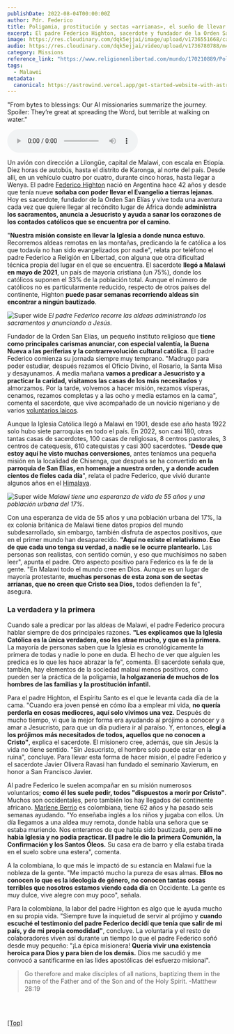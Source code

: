 ```yaml
---
publishDate: 2022-08-04T00:00:00Z
author: Pdr. Federico
title: Poligamia, prostitución y sectas «arrianas», el sueño de llevar el Evangelio a la recóndita Malawi
excerpt: El padre Federico Highton, sacerdote y fundador de la Orden San Elías, dedica su vida a llevar el Evangelio a las aldeas más apartadas de Malawi, donde la fe católica es aún incipiente. A través de su incansable labor misionera, ha fundado una parroquia, administrado sacramentos y llevado esperanza a los más necesitados. Con su valentía y dedicación, el padre Federico enfrenta desafíos diarios mientras anuncia la única fe verdadera, inspirando tanto a locales como a voluntarios internacionales a unirse a su causa.
image: https://res.cloudinary.com/dqk5ejjai/image/upload/v1736551668/captura_de_pantalla_vlocjh.jpg
audio: https://res.cloudinary.com/dqk5ejjai/video/upload/v1736780788/m4_es_zkiljx.wav
category: Missions
reference_link: "https://www.religionenlibertad.com/mundo/170210889/Poligamia-prostitucion-y-sectas-arrianas-sueno-llevar-Evangelio-recondita-Malawi.html"
tags:
  - Malawei
metadata:
  canonical: https://astrowind.vercel.app/get-started-website-with-astro-tailwind-css
---
```



  <p class="audio-description">
    "From bytes to blessings: Our AI missionaries summarize the journey. Spoiler: They’re great at spreading the Word, but terrible at walking on water."
  </p>
  <audio controls>
    <source src={frontmatter.audio} type="audio/mpeg" />
    Your browser does not support the audio element.
  </audio>


Un avión con dirección a Lilongüe, capital de Malawi, con escala en Etiopía. Diez horas de autobús, hasta el distrito de Karonga, al norte del país. Desde allí, en un vehículo cuatro por cuatro, durante cinco horas, hasta llegar a Wenya. El padre [Federico Highton](https://www.youtube.com/watch?v=atd9W7bQPl4) nació en Argentina hace 42 años y desde que tenía nueve **soñaba con poder llevar el Evangelio a tierras lejanas**. Hoy es sacerdote, fundador de la Orden San Elías y vive toda una aventura cada vez que quiere llegar al recóndito lugar de África donde **administra los sacramentos, anuncia a Jesucristo y ayuda a sanar los corazones de los contados católicos que se encuentra por el camino**.

"**Nuestra misión consiste en llevar la Iglesia a donde nunca estuvo**. Recorremos aldeas remotas en las montañas, predicando la fe católica a los que todavía no han sido evangelizados por nadie", relata por teléfono el padre Federico a Religión en Libertad, con alguna que otra dificultad técnica propia del lugar en el que se encuentra. El sacerdote **llegó a Malawi en mayo de 2021**, un país de mayoría cristiana (un 75%), donde los católicos suponen el 33% de la población total. Aunque el número de católicos no es particularmente reducido, respecto de otros países del continente, Highton **puede pasar semanas recorriendo aldeas sin encontrar a ningún bautizado**.

![Super wide](https://res.cloudinary.com/dqk5ejjai/image/upload/v1736551676/Captura_de_pantalla_2_jniknf.png) *El padre Federico recorre las aldeas administrando los sacramentos y anunciando a Jesús.*

Fundador de la Orden San Elías, un pequeño instituto religioso que **tiene como principales carismas anunciar, con especial valentía, la Buena Nueva a las periferias y la contrarrevolución cultural católica**. El padre Federico comienza su jornada siempre muy temprano. "Madrugo para poder estudiar, después rezamos el Oficio Divino, el Rosario, la Santa Misa y desayunamos. A media mañana **vamos a predicar a Jesucristo y a practicar la caridad, visitamos las casas de los más necesitados** y almorzamos. Por la tarde, volvemos a hacer misión, rezamos vísperas, cenamos, rezamos completas y a las ocho y media estamos en la cama", comenta el sacerdote, que vive acompañado de un novicio nigeriano y de varios [voluntarios laicos](/voluntary).

Aunque la Iglesia Católica llegó a Malawi en 1901, desde ese año hasta 1922 solo hubo siete parroquias en todo el país. En 2022, son casi 180, otras tantas casas de sacerdotes, 100 casas de religiosas, 8 centros pastorales, 3 centros de catequesis, 610 catequistas y casi 300 sacerdotes. "**Desde que estoy aquí he visto muchas conversiones**, antes teníamos una pequeña misión en la localidad de Chisenga, que después se ha convertido **en la parroquia de San Elías, en homenaje a nuestra orden, y a donde acuden cientos de fieles cada día**", relata el padre Federico, que vivió durante algunos años en el [Himalaya]().

![Super wide](https://res.cloudinary.com/dqk5ejjai/image/upload/v1736551563/Captura_de_pantalla03_vqxkjk.png) *Malawi tiene una esperanza de vida de 55 años y una población urbana del 17%.* 

Con una esperanza de vida de 55 años y una población urbana del 17%, la ex colonia británica de Malawi tiene datos propios del mundo subdesarrollado, sin embargo, también disfruta de aspectos positivos, que en el primer mundo han desaparecido. **"Aquí no existe el relativismo. Eso de que cada uno tenga su verdad, a nadie se le ocurre plantearlo.** Las personas son realistas, con sentido común, y eso que muchísimos no saben leer", apunta el padre. Otro aspecto positivo para Federico es la fe de la gente. "En Malawi todo el mundo cree en Dios. Aunque es un lugar de mayoría protestante, **muchas personas de esta zona son de sectas arrianas, que no creen que Cristo sea Dios,** todos defienden la fe", asegura.

### La verdadera y la primera

Cuando sale a predicar por las aldeas de Malawi, el padre Federico procura hablar siempre de dos principales razones. **"Les explicamos que la Iglesia Católica es la única verdadera, eso les atrae mucho, y que es la primera.** La mayoría de personas saben que la Iglesia es cronológicamente la primera de todas y nadie lo pone en duda. El hecho de ver que alguien les predica es lo que les hace abrazar la fe", comenta. El sacerdote señala que, también, hay elementos de la sociedad malauí menos positivos, como pueden ser la práctica de la poligamia, **la holgazanería de muchos de los hombres de las familias y la prostitución infantil.**

Para el padre Highton, el Espíritu Santo es el que le levanta cada día de la cama. "Cuando era joven pensé en cómo iba a emplear mi vida, **no quería perderla en cosas mediocres, aquí solo vivimos una vez.** Después de mucho tiempo, vi que la mejor forma era ayudando al prójimo a conocer y a amar a Jesucristo, para que un día pudiera ir al paraíso. Y, entonces, **elegí a los prójimos más necesitados de todos, aquellos que no conocen a Cristo"**, explica el sacerdote. El misionero cree, además, que sin Jesús la vida no tiene sentido. "Sin Jesucristo, el hombre solo puede estar en la ruina", concluye. Para llevar esta forma de hacer misión, el padre Federico y el sacerdote Javier Olivera Ravasi han fundado el seminario Xavierum, en honor a San Francisco Javier.

Al padre Federico le suelen acompañar en su misión numerosos voluntarios; **como él les suele pedir, todos "dispuestos a morir por Cristo"**. Muchos son occidentales, pero también los hay llegados del continente africano. [Marlene Berrio](https://www.youtube.com/watch?v=BkP0lNLyCaY) es colombiana, tiene 62 años y ha pasado seis semanas ayudando. "Yo enseñaba inglés a los niños y jugaba con ellos. Un día llegamos a una aldea muy remota, donde había una señora que se estaba muriendo. Nos enteramos de que había sido bautizada, pero **allí no había Iglesia y no podía practicar. El padre le dio la primera Comunión, la Confirmación y los Santos Óleos.** Su casa era de barro y ella estaba tirada en el suelo sobre una estera", comenta.

A la colombiana, lo que más le impactó de su estancia en Malawi fue la nobleza de la gente. "Me impactó mucho la pureza de esas almas. **Ellos no conocen lo que es la ideología de género, no conocen tantas cosas terribles que nosotros estamos viendo cada día** en Occidente. La gente es muy dulce, vive alegre con muy poco", señala.

Para la colombiana, la labor del padre Highton es algo que le ayuda mucho en su propia vida. "Siempre tuve la inquietud de servir al prójimo y **cuando escuché el testimonio del padre Federico decidí que tenía que salir de mi país, y de mi propia comodidad"**, concluye. La voluntaria y el resto de colaboradores viven así durante un tiempo lo que el padre Federico soñó desde muy pequeño: "¡La épica misionera! **Quería vivir una existencia heroica para Dios y para bien de los demás.** Dios me sacudió y me convocó a santificarme en las lides apostólicas del esfuerzo misional". 

> Go therefore and make disciples of all nations, baptizing them in the name of the Father and of the Son and of the Holy Spirit.    -Matthew 28:19
<br/>
<YouTube id="drv02QjxZT8" />
<br/>
<Hero2
    tagline="¡Tu ayuda vale mucho para nosotros y ellos!<br><br>Dios bendiga tu generosidad<br>"
    actions={[
      { variant: 'primary', 
        text: 'Donacion', 
        href: 'https://donorbox.org/omnesgentesproject',
        icon: 'tabler:heart'},
    ]}
    image={{
      src: 'https://res.cloudinary.com/dqk5ejjai/image/upload/v1736551623/IMG_1380_cpbvd9.jpg',
      alt: 'Donation',
    }}
  />

[[Top]](#top)
